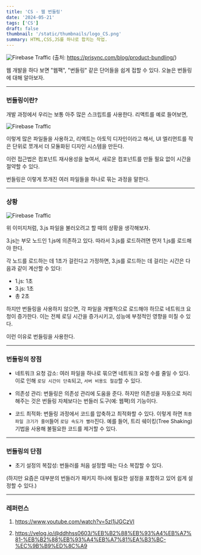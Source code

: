 ```yaml
---
title: 'CS - 웹 번들링'
date: '2024-05-21'
tags: ['CS']
draft: false
thumbnail: '/static/thumbnails/logo_CS.png'
summary: HTML,CSS,JS를 하나로 합치는 작업.
---
```


![Firebase Traffic](https://prisync.com/wp-content/uploads/2018/04/product-bundling.jpg)
(출처: https://prisync.com/blog/product-bundling/)

웹 개발을 하다 보면 "웹팩", "번들링" 같은 단어들을 쉽게 접할 수 있다. 오늘은 번들링에 대해 알아보자.

---

### 번들링이란?

개발 과정에서 우리는 보통 아주 많은 스크립트를 사용한다. 리액트를 예로 들어보면,

![Firebase Traffic](https://firebasestorage.googleapis.com/v0/b/kevlog-cdd91.appspot.com/o/2024-05%2Fcs_bundling.png?alt=media&token=0091bb64-9c3f-4835-9880-536a9077ffcf)

이렇게 많은 파일들을 사용하고, 리액트는 아토믹 디자인이라고 해서, UI 엘리먼트를 작은 단위로 쪼개서 더 모듈화된 디자인 시스템을 만든다.

이런 접근법은 컴포넌트 재사용성을 높여서, 새로운 컴포넌트를 만들 필요 없이 시간을 절약할 수 있다.

번들링은 이렇게 쪼개진 여러 파일들을 하나로 묶는 과정을 말한다.

---

### 상황

![Firebase Traffic](https://firebasestorage.googleapis.com/v0/b/kevlog-cdd91.appspot.com/o/2024-05%2Fcs_bundling2.png?alt=media&token=bba6767a-84e6-496a-ac00-758f9d1357bc)

위 이미지처럼, 3.js 파일을 불러오려고 할 때의 상황을 생각해보자.

3.js는 부모 노드인 1.js에 의존하고 있다. 따라서 3.js를 로드하려면 먼저 1.js를 로드해야 한다.

각 노드를 로드하는 데 1초가 걸린다고 가정하면, 3.js를 로드하는 데 걸리는 시간은 다음과 같이 계산할 수 있다:

- 1.js: 1초
- 3.js: 1초
- 총 2초

하지만 번들링을 사용하지 않으면, 각 파일을 개별적으로 로드해야 하므로 네트워크 요청이 증가한다. 이는 전체 로딩 시간을 증가시키고, 성능에 부정적인 영향을 미칠 수 있다.

이런 이유로 번들링을 사용한다.

---

### 번들링의 장점

- 네트워크 요청 감소:
  여러 파일을 하나로 묶으면 네트워크 요청 수를 줄일 수 있다. 이로 인해 `로딩 시간이 단축`되고, `서버 비용도 절감`할 수 있다.

- 의존성 관리:
  번들링은 의존성 관리에 도움을 준다. 하지만 의존성을 자동으로 처리해주는 것은 번들링 자체보다는 번들러 도구(예: 웹팩)의 기능이다.

- 코드 최적화:
  번들링 과정에서 코드를 압축하고 최적화할 수 있다. 이렇게 하면 `최종 파일 크기가 줄어`들어 `로딩 속도가 빨라`진다. 예를 들어, 트리 쉐이킹(Tree Shaking) 기법을 사용해 불필요한 코드를 제거할 수 있다.

---

### 번들링의 단점

- 초기 설정의 복잡성:
  번들러를 처음 설정할 때는 다소 복잡할 수 있다.

(하지만 요즘은 대부분의 번들러가 패키지 하나에 필요한 설정을 포함하고 있어 쉽게 설정할 수 있다.)

---

### 레퍼런스

1. https://www.youtube.com/watch?v=5zl1jJGCzVI

2. https://velog.io/@ddhhss0603/%EB%B2%88%EB%93%A4%EB%A7%81-%EB%B2%88%EB%93%A4%EB%A7%81%EA%B3%BC-%EC%9B%B9%ED%8C%A9

